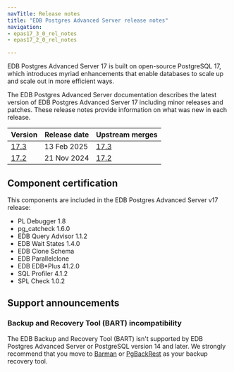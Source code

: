 ```yaml
---
navTitle: Release notes
title: "EDB Postgres Advanced Server release notes"
navigation:
- epas17_3_0_rel_notes
- epas17_2_0_rel_notes

---
```


EDB Postgres Advanced Server 17 is built on open-source PostgreSQL 17, which introduces myriad enhancements that enable databases to scale up and scale out in more efficient ways. 

The EDB Postgres Advanced Server documentation describes the latest version of EDB Postgres Advanced Server 17 including minor releases and patches. These release notes provide information on what was new in each release. 

| Version                    | Release date | Upstream merges                                              |
|----------------------------|--------------|--------------------------------------------------------------|
| [17.3](epas17_3_rel_notes) | 13 Feb 2025  | [17.3](https://www.postgresql.org/docs/17/release-17-3.html) |
| [17.2](epas17_2_rel_notes) | 21 Nov 2024  | [17.2](https://www.postgresql.org/docs/17/release-17-2.html) |

## Component certification

This components are included in the EDB Postgres Advanced Server v17 release:

-   PL Debugger 1.8
-   pg_catcheck 1.6.0
-   EDB Query Advisor 1.1.2
-   EDB Wait States 1.4.0
-   EDB Clone Schema
-   EDB Parallelclone
-   EDB EDB*Plus 41.2.0
-   SQL Profiler 4.1.2
-   SPL Check 1.0.2

## Support announcements

### Backup and Recovery Tool (BART) incompatibility

The EDB Backup and Recovery Tool (BART) isn't supported by EDB Postgres Advanced Server or PostgreSQL version 14 and later. We strongly recommend that you move to [Barman](/supported-open-source/barman/) or [PgBackRest](/supported-open-source/pgbackrest/) as your backup recovery tool. 